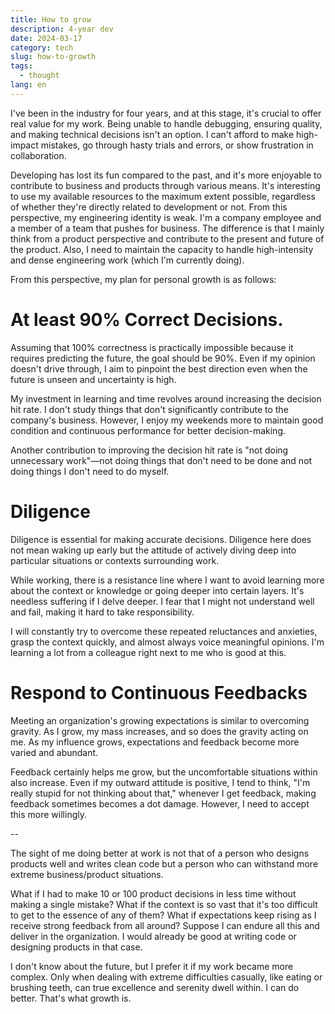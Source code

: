 ```yaml
---
title: How to grow
description: 4-year dev
date: 2024-03-17
category: tech
slug: how-to-growth
tags:
  - thought
lang: en
---
```


I've been in the industry for four years, and at this stage, it's crucial to offer real value for my work. Being unable to handle debugging, ensuring quality, and making technical decisions isn't an option. I can't afford to make high-impact mistakes, go through hasty trials and errors, or show frustration in collaboration.

Developing has lost its fun compared to the past, and it's more enjoyable to contribute to business and products through various means. It's interesting to use my available resources to the maximum extent possible, regardless of whether they're directly related to development or not.
From this perspective, my engineering identity is weak. I'm a company employee and a member of a team that pushes for business. The difference is that I mainly think from a product perspective and contribute to the present and future of the product. Also, I need to maintain the capacity to handle high-intensity and dense engineering work (which I'm currently doing).

From this perspective, my plan for personal growth is as follows:

# At least 90% Correct Decisions.

Assuming that 100% correctness is practically impossible because it requires predicting the future, the goal should be 90%. Even if my opinion doesn't drive through, I aim to pinpoint the best direction even when the future is unseen and uncertainty is high.

My investment in learning and time revolves around increasing the decision hit rate. I don't study things that don't significantly contribute to the company's business. However, I enjoy my weekends more to maintain good condition and continuous performance for better decision-making.

Another contribution to improving the decision hit rate is "not doing unnecessary work"—not doing things that don't need to be done and not doing things I don't need to do myself.

# Diligence

Diligence is essential for making accurate decisions. Diligence here does not mean waking up early but the attitude of actively diving deep into particular situations or contexts surrounding work.

While working, there is a resistance line where I want to avoid learning more about the context or knowledge or going deeper into certain layers. It's needless suffering if I delve deeper. I fear that I might not understand well and fail, making it hard to take responsibility.

I will constantly try to overcome these repeated reluctances and anxieties, grasp the context quickly, and almost always voice meaningful opinions. I'm learning a lot from a colleague right next to me who is good at this.

# Respond to Continuous Feedbacks

Meeting an organization's growing expectations is similar to overcoming gravity. As I grow, my mass increases, and so does the gravity acting on me. As my influence grows, expectations and feedback become more varied and abundant.

Feedback certainly helps me grow, but the uncomfortable situations within also increase. Even if my outward attitude is positive, I tend to think, "I'm really stupid for not thinking about that," whenever I get feedback, making feedback sometimes becomes a dot damage. However, I need to accept this more willingly.

--

The sight of me doing better at work is not that of a person who designs products well and writes clean code but a person who can withstand more extreme business/product situations.

What if I had to make 10 or 100 product decisions in less time without making a single mistake? What if the context is so vast that it's too difficult to get to the essence of any of them? What if expectations keep rising as I receive strong feedback from all around? Suppose I can endure all this and deliver in the organization. I would already be good at writing code or designing products in that case.

I don't know about the future, but I prefer it if my work became more complex. Only when dealing with extreme difficulties casually, like eating or brushing teeth, can true excellence and serenity dwell within. I can do better. That's what growth is.
